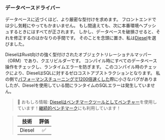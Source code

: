 ### データベースドライバー

データベースに近づくほど、より厳密な型付けを求めます。
フロントエンドでは少し気軽にやってもかまいません。
もし間違えても、次に本番環境へプッシュするときにはすべてが正されます。
しかし、データベースを破損させると、それを修正するのはかなりの手間です。
そのことを念頭に置き、私は[Diesel][diesel github]を選びました。

DieselはRust向けの強く型付けされたオブジェクトリレーショナルマッパー（ORM）であり、クエリビルダーです。
コンパイル時にすべてのデータベース操作をチェックし、ランタイムエラーを防ぎます。
このコンパイル時のチェックにより、DieselはSQLに対するゼロコストアブストラクションとなります。
私の側で[パフォーマンスチューニングで1200倍速くした][engineering sqlite]際に小さなバグがありましたが、Dieselを使用している間にランタイムのSQLエラーは発生していません。

> 🐰 おもしろ情報: [Dieselはベンチマークツールとしてベンチャー][case study diesel]を使用しています！[継続的ベンチマーク][continuous benchmarking]にも利用しています！

> | 技術       | 評価   |
> | :--------: | :---: |
> |   Diesel   |    ✅    |

[diesel github]: https://github.com/diesel-rs/diesel
[case study diesel]: /ja/learn/case-study/diesel/
[engineering sqlite]: /ja/learn/engineering/sqlite-performance-tuning/
[continuous benchmarking]: /ja/docs/explanation/continuous-benchmarking/
